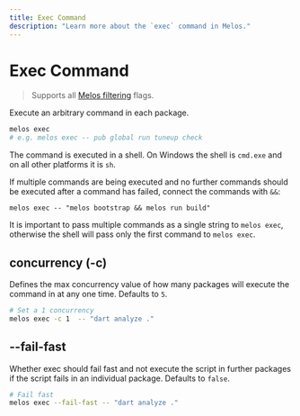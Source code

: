 ```yaml
---
title: Exec Command
description: "Learn more about the `exec` command in Melos."
---
```


# Exec Command

> Supports all [Melos filtering](/filters) flags.

Execute an arbitrary command in each package.

```bash
melos exec
# e.g. melos exec -- pub global run tuneup check
```

The command is executed in a shell. On Windows the shell is `cmd.exe` and on all other platforms
it is `sh`.

If multiple commands are being executed and no further commands should be executed
after a command has failed, connect the commands with `&&`:

```shell
melos exec -- "melos bootstrap && melos run build"
```

It is important to pass multiple commands as a single string to `melos exec`, otherwise the shell
will pass only the first command to `melos exec`.

## concurrency (-c)

Defines the max concurrency value of how many packages will execute the command in at any one time. Defaults to `5`.

```bash
# Set a 1 concurrency
melos exec -c 1  -- "dart analyze ."
```

## --fail-fast

Whether exec should fail fast and not execute the script in further packages if the script fails in an individual package.
Defaults to `false`.

```bash
# Fail fast
melos exec --fail-fast -- "dart analyze ."
```
